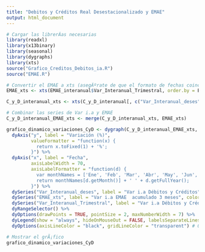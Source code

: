 ---
title: "Debitos y Créditos Real Desestacionalizado y EMAE"
output: html_document
---

```{r setup, include=FALSE}
# Cargar las librerÃ­as necesarias
library(readxl)
library(x13binary)
library(seasonal)
library(dygraphs)
library(xts)
source("Grafico_Creditos_Debitos_ia.R")
source("EMAE.R")
```


```{r echo=FALSE}
# Convertir el EMAE a xts (asegÃºrate de que el formato de fechas coincida)
EMAE_xts <- xts(EMAE_interanual$Var_Interanual_Trimestral, order.by = EMAE$Fecha)

C_y_D_interanual_xts <- xts(C_y_D_interanual[, c("Var_Interanual_deses", "Var_Interanual_Trimestral")], order.by = C_y_D_interanual$Fecha)

# Combinar las series de Var i.a y EMAE
C_y_D_interanual_EMAE_xts <- merge(C_y_D_interanual_xts, EMAE_xts)

grafico_dinamico_variaciones_CyD <- dygraph(C_y_D_interanual_EMAE_xts, main = "Variación Interanual y acumulado cada 3 meses") %>%
  dyAxis("y", label = "Variación (%)", 
         valueFormatter = "function(x) {
           return x.toFixed(1) + '%';  
         }") %>%
  dyAxis("x", label = "Fecha",
         axisLabelWidth = 70,
         axisLabelFormatter = "function(d) {
           var monthNames = ['Ene', 'Feb', 'Mar', 'Abr', 'May', 'Jun', 'Jul', 'Ago', 'Sep', 'Oct', 'Nov', 'Dic'];
           return monthNames[d.getMonth()] + ' ' + d.getFullYear();
         }") %>%
  dySeries("Var_Interanual_deses", label = "Var i.a Débitos y Créditos", color = "darkblue", strokeWidth = 2) %>%
  dySeries("EMAE_xts", label = "Var i.a EMAE  acumulado 3 meses", color = "green", strokeWidth = 2) %>%
  dySeries("Var_Interanual_Trimestral", label = "Var i.a Débitos y Créditos acumulado 3 meses", color = "red", strokePattern = "dashed", strokeWidth = 2) %>%
  dyRangeSelector() %>%
  dyOptions(drawPoints = TRUE, pointSize = 2, maxNumberWidth = 7) %>%
  dyLegend(show = "always", hideOnMouseOut = FALSE, labelsSeparateLines = TRUE) %>%  # Leyenda siempre visible
  dyOptions(axisLineColor = "black", gridLineColor = "transparent") # Ocultar lÃ­neas de la cuadrÃ­cula

# Mostrar el grÃ¡fico
grafico_dinamico_variaciones_CyD

```

